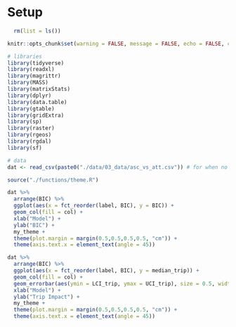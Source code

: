 # Setup
```r
  rm(list = ls())

knitr::opts_chunk$set(warning = FALSE, message = FALSE, echo = FALSE, cache = TRUE, fig.align = 'center', fig.width = 10, fig.height = 7) 

# libraries
library(tidyverse)
library(readxl)
library(magrittr)
library(MASS)
library(matrixStats)
library(dplyr)
library(data.table)
library(gtable)
library(gridExtra)
library(sp)
library(raster)
library(rgeos)
library(rgdal)
library(sf)

# data
dat <- read_csv(paste0("./data/03_data/asc_vs_att.csv")) # for when no data is models eg. catch rate

source("./functions/theme.R")
```

```r
dat %>% 
  arrange(BIC) %>%
  ggplot(aes(x = fct_reorder(label, BIC), y = BIC)) +
  geom_col(fill = col) +
  xlab("Model") +
  ylab("BIC") +
  my_theme +
  theme(plot.margin = margin(0.5,0.5,0.5,0.5, "cm")) +
  theme(axis.text.x = element_text(angle = 45))

dat %>% 
  arrange(BIC) %>%
  ggplot(aes(x = fct_reorder(label, BIC), y = median_trip)) +
  geom_col(fill = col) +
  geom_errorbar(aes(ymin = LCI_trip, ymax = UCI_trip), size = 0.5, width = 0.1) +
  xlab("Model") +
  ylab("Trip Impact") +
  my_theme +
  theme(plot.margin = margin(0.5,0.5,0.5,0.5, "cm")) +
  theme(axis.text.x = element_text(angle = 45))
```

